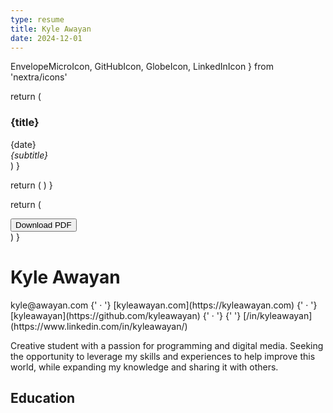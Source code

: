 ```yaml
---
type: resume
title: Kyle Awayan
date: 2024-12-01
---
```


  EnvelopeMicroIcon,
  GitHubIcon,
  GlobeIcon,
  LinkedInIcon
} from 'nextra/icons'

  return (
    <div className="mb-1">
      <div className="flex flex-col md:flex-row md:items-end justify-between print:flex-row print:items-end">
        <h3>{title}</h3>
        <span>{date}</span>
      </div>
      <div>
        <em>{subtitle}</em>
      </div>
    </div>
  )
}

  return (
    <span className="inline-block print:align-bottom">
      <Icon className="w-4 h-4" />
    </span>
  )
}

  return (
    <div className="relative max-w-3xl">
      <a href="/Kyle%20Awayan%20Resume.pdf">
        <button className="absolute top-[-71px] right-0 px-7 py-1 bg-orange-500 text-white rounded-full hover:bg-orange-600 focus:outline-none print:hidden text-center leading-10">
          Download PDF
        </button>
      </a>
    </div>
  )
}

# Kyle Awayan

<DownloadResumeButton />

<div className="nx-not-prose">
  <span className="inline-flex items-center">
    <IconSpan icon={EnvelopeMicroIcon} /> kyle@awayan.com
  </span>
  {' · '}
  <span className="inline-flex items-center">
    <IconSpan icon={GlobeIcon} /> [kyleawayan.com](https://kyleawayan.com)
  </span>
  {' · '}
  <span className="inline-flex items-center">
    <IconSpan icon={GitHubIcon} /> [kyleawayan](https://github.com/kyleawayan)
  </span>
  {' · '}
  <span className="inline-flex items-center">
    <IconSpan icon={LinkedInIcon} />{' '}
    [/in/kyleawayan](https://www.linkedin.com/in/kyleawayan/)
  </span>
</div>

Creative student with a passion for programming and digital media. Seeking the
opportunity to leverage my skills and experiences to help improve this world,
while expanding my knowledge and sharing it with others.

## Education

<Title
  title="University of California, Merced"
  date="2020 - Graduating in 2024"
  subtitle="Major: BS Computer Science & Engineering"
/>

## Experience

<Title
  title="Undergraduate Student Researcher"
  date="February 2021 - Present"
  subtitle="Cobian-Iñiguez Fire Laboratory, University of California, Merced"
/>

- Creating image processing pipelines and tools to collect and analyze data from
  lab experiments
- Using tools such as OpenCV, scikit-image, Python, PyQt, and MATLAB

<Title
  title="Data Scientist/Front-end Engineer Intern/Contractor"
  date="June 2021 - Present"
  subtitle="Chan Zuckerberg Biohub San Francisco"
/>

- Creating tools for broad sharing of data from various research projects
- Includes creating web portals and interactive visualization tools using React,
  Python, NumPy, pandas, AWS, deck.gl, Three.js
- Web portals and interactive visualization tools attract more than 1,000+ page
  views annually
- Assisting colleagues with coding questions

<Title
  title="Photographer and Videographer"
  date="March 2018 - November 2020"
  subtitle="Freelancer, Benicia, CA"
/>

- Captured special events (e.g.: quinceañeras, anniversaries, weddings)
- Invited photographer or videographer colleagues when needed
- Provided the team with guidelines on what to capture, and welcoming
  suggestions from them

## Publications

- Shixuan Liu, et al. **Kyle Awayan**, ”An organism-wide atlas of hormonal
  signaling based on the mouse lemur single-cell transcriptome”, Nature
  Communications, March 2024
- Jonathan Liu, et al. **Kyle Awayan**, ”Concordance of MERFISH spatial
  transcriptomics with bulk and single-cell RNA sequencing”, Life Science
  Alliance, December 2022
- Merlin Lange, et al. **Kyle Awayan**, ”Zebrahub – Multimodal Zebrafish
  Developmental Atlas Reveals the State-Transition Dynamics of Late-Vertebrate
  Pluripotent Axial Progenitors”, bioRxiv, June 2023
- Jeanette Cobian-Iñiguez, Amir Hessam Aminfar, Shusmita Saha, **Kyle Awayan**,
  et al., ”The Transition and Spread of a Chaparral Crown Fire: Insights from
  Laboratory Scale Wind Tunnel Experiments”, Journal of Combustion, July 2022
- **The Tabula Sapiens Consortium**, ”The Tabula Sapiens: A multiple-organ,
  single-cell transcriptomic atlas of humans”, Science, May 2022

## Selected Passion Projects

<Title
  title="BusyMap"
  date="2022"
  subtitle="Real-time monitoring of dorm study and lounge room occupancy."
/>

- Motivated by the challenge of locating vacant study/lounge rooms in college
  dorms
- Utilizes Raspberry Pi and Bluetooth for occupancy detection, records to
  PostgreSQL database
- Online interactive map created with React shows room occupancy in real-time
- Completed for the HackMerced VII Hackathon with three other team members, won
  "Best Hardware Hack"

<Title
  title="vintage-influxdb"
  date="2021"
  subtitle="Detailed time-series recording of personal Spotify listening data."
/>

- Curious to see my listening habits over time
- Created a Node.js application to periodically ping the Spotify Web API and
  record to a database
- Using InfluxDB and Grafana, complex queries can be made to analyze and
  visualize the data

<Title
  title="Zuzu"
  date="2021"
  subtitle="Created a face recognition system to recognize faces in music videos."
/>

- Had trouble learning and remembering names of band members
- Used the face_recognition Python library, powered by dlib and NVIDIA CUDA
- Used a sequential Keras model with TensorFlow for classification
- Used OpenCV to render overlays on the video of the face recognition results

<Title
  title="Gemini"
  date="2020"
  subtitle="A 'now playing' screen for Spotify."
/>

- Created a desktop app that shows a user's currently playing song
- Collaborated with a colleague, took advantage of Git, GitHub, and GitHub
  Actions
- Used Electron, JavaScript, and the Spotify Web API
- PKCE was implemented to authenticate with the Spotify API
- Has 130+ stars on GitHub

<Title
  title="Magic Mirror"
  date="2016"
  subtitle="A magical mirror that showed various information through the glass."
/>

- Constructed a frame that enclosed a two-way mirror and computer monitor
- Used an open-source Node.js based software for the interface
- Presented it at a local Maker Faire event

## Skills

<div className="nx-not-prose">

**Technologies:** Node.js, React, React Native, Google Cloud, Amazon Web
Services, Terraform, Docker, PostgreSQL, Neo4j, MongoDB, InfluxDB, Grafana,
Arduino, Qt, Adobe Suite, Figma, Ableton Live, grandMA3, Resolume,
TouchDesigner, Unreal Engine, Blender

**Coding Languages:** JavaScript, TypeScript, Python, C++, C, MATLAB, SQL,
LaTeX, Swift, R

**Other Interests:** Music Production, Graphic Design, DJ, VJ, Stage Lighting
Design, Music Theory, Skiing, Biking, Aviation, Traveling

</div>
